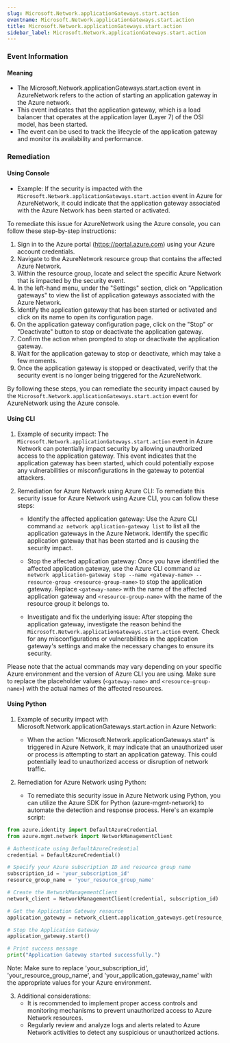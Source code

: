 ```yaml
--- 
slug: Microsoft.Network.applicationGateways.start.action
eventname: Microsoft.Network.applicationGateways.start.action
title: Microsoft.Network.applicationGateways.start.action
sidebar_label: Microsoft.Network.applicationGateways.start.action
---
```

                       
### Event Information

#### Meaning

- The Microsoft.Network.applicationGateways.start.action event in AzureNetwork refers to the action of starting an application gateway in the Azure network.
- This event indicates that the application gateway, which is a load balancer that operates at the application layer (Layer 7) of the OSI model, has been started.
- The event can be used to track the lifecycle of the application gateway and monitor its availability and performance.

### Remediation

#### Using Console

- Example: If the security is impacted with the `Microsoft.Network.applicationGateways.start.action` event in Azure for AzureNetwork, it could indicate that the application gateway associated with the Azure Network has been started or activated.

To remediate this issue for AzureNetwork using the Azure console, you can follow these step-by-step instructions:

1. Sign in to the Azure portal (https://portal.azure.com) using your Azure account credentials.
2. Navigate to the AzureNetwork resource group that contains the affected Azure Network.
3. Within the resource group, locate and select the specific Azure Network that is impacted by the security event.
4. In the left-hand menu, under the "Settings" section, click on "Application gateways" to view the list of application gateways associated with the Azure Network.
5. Identify the application gateway that has been started or activated and click on its name to open its configuration page.
6. On the application gateway configuration page, click on the "Stop" or "Deactivate" button to stop or deactivate the application gateway.
7. Confirm the action when prompted to stop or deactivate the application gateway.
8. Wait for the application gateway to stop or deactivate, which may take a few moments.
9. Once the application gateway is stopped or deactivated, verify that the security event is no longer being triggered for the AzureNetwork.

By following these steps, you can remediate the security impact caused by the `Microsoft.Network.applicationGateways.start.action` event for AzureNetwork using the Azure console.

#### Using CLI

1. Example of security impact: The `Microsoft.Network.applicationGateways.start.action` event in Azure Network can potentially impact security by allowing unauthorized access to the application gateway. This event indicates that the application gateway has been started, which could potentially expose any vulnerabilities or misconfigurations in the gateway to potential attackers.

2. Remediation for Azure Network using Azure CLI: To remediate this security issue for Azure Network using Azure CLI, you can follow these steps:

   - Identify the affected application gateway: Use the Azure CLI command `az network application-gateway list` to list all the application gateways in the Azure Network. Identify the specific application gateway that has been started and is causing the security impact.

   - Stop the affected application gateway: Once you have identified the affected application gateway, use the Azure CLI command `az network application-gateway stop --name <gateway-name> --resource-group <resource-group-name>` to stop the application gateway. Replace `<gateway-name>` with the name of the affected application gateway and `<resource-group-name>` with the name of the resource group it belongs to.

   - Investigate and fix the underlying issue: After stopping the application gateway, investigate the reason behind the `Microsoft.Network.applicationGateways.start.action` event. Check for any misconfigurations or vulnerabilities in the application gateway's settings and make the necessary changes to ensure its security.

Please note that the actual commands may vary depending on your specific Azure environment and the version of Azure CLI you are using. Make sure to replace the placeholder values (`<gateway-name>` and `<resource-group-name>`) with the actual names of the affected resources.

#### Using Python

1. Example of security impact with Microsoft.Network.applicationGateways.start.action in Azure Network:
   - When the action "Microsoft.Network.applicationGateways.start" is triggered in Azure Network, it may indicate that an unauthorized user or process is attempting to start an application gateway. This could potentially lead to unauthorized access or disruption of network traffic.

2. Remediation for Azure Network using Python:
   - To remediate this security issue in Azure Network using Python, you can utilize the Azure SDK for Python (azure-mgmt-network) to automate the detection and response process. Here's an example script:

```python
from azure.identity import DefaultAzureCredential
from azure.mgmt.network import NetworkManagementClient

# Authenticate using DefaultAzureCredential
credential = DefaultAzureCredential()

# Specify your Azure subscription ID and resource group name
subscription_id = 'your_subscription_id'
resource_group_name = 'your_resource_group_name'

# Create the NetworkManagementClient
network_client = NetworkManagementClient(credential, subscription_id)

# Get the Application Gateway resource
application_gateway = network_client.application_gateways.get(resource_group_name, 'your_application_gateway_name')

# Stop the Application Gateway
application_gateway.start()

# Print success message
print("Application Gateway started successfully.")
```

Note: Make sure to replace 'your_subscription_id', 'your_resource_group_name', and 'your_application_gateway_name' with the appropriate values for your Azure environment.

3. Additional considerations:
   - It is recommended to implement proper access controls and monitoring mechanisms to prevent unauthorized access to Azure Network resources.
   - Regularly review and analyze logs and alerts related to Azure Network activities to detect any suspicious or unauthorized actions.


 